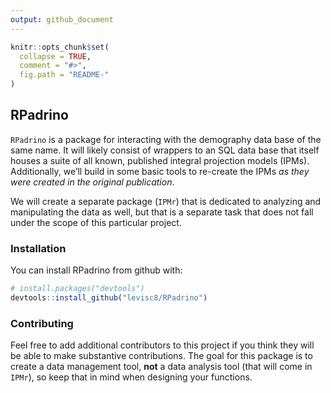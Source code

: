 ```yaml
---
output: github_document
---
```


<!-- README.md is generated from README.Rmd. Please edit that file -->

```r
knitr::opts_chunk$set(
  collapse = TRUE,
  comment = "#>",
  fig.path = "README-"
)
```

## RPadrino

`RPadrino` is a package for interacting with the demography data base of the same name. It will likely consist of wrappers to an SQL data base that itself houses a suite of all known, published integral projection models (IPMs). Additionally, we'll build in some basic tools to re-create the IPMs _as they were created in the original publication_. 

We will create a separate package (`IPMr`) that is dedicated to analyzing and manipulating the data as well, but that is a separate task that does not fall under the scope of this particular project. 


### Installation

You can install RPadrino from github with:

```r
# install.packages("devtools")
devtools::install_github("levisc8/RPadrino")
```

### Contributing

Feel free to add additional contributors to this project if you think they will be able to make substantive contributions. The goal for this package is to create a data management tool, **not** a data analysis tool (that will come in `IPMr`), so keep that in mind when designing your functions. 

